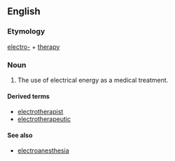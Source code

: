 ==English==
===Etymology===

[[electro-]] + [[therapy]]

===Noun===
{{en-noun|electrotherapies}}
{{wikipedia}}
# The use of electrical energy as a medical treatment.

====Derived terms====
*[[electrotherapist]]
*[[electrotherapeutic]]

====See also====
*[[electroanesthesia]]